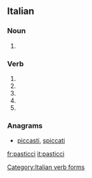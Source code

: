 ==Italian==

===Noun===
{{head|it|plural}} {{g|m}}

# {{plural of|pasticcio|lang=it}}

===Verb===
{{head|it}}

# {{conjugation of|pasticciare||2|s|pres|ind|lang=it}}
# {{conjugation of|pasticciare||1|s|pres|sub|lang=it}}
# {{conjugation of|pasticciare||2|s|pres|sub|lang=it}}
# {{conjugation of|pasticciare||3|s|pres|sub|lang=it}}
# {{conjugation of|pasticciare||3|s|imp|lang=it}}

===Anagrams===
* [[piccasti#Italian|piccasti]], [[spiccati#Italian|spiccati]]
[[Category:Italian verb forms]]

[[fr:pasticci]]
[[it:pasticci]]